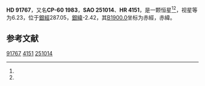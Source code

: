 {{Starbox begin
| name = HD 91767
}}
{{Starbox observe
| epoch = [[J2000.0|J2000.0]]
| constell = {{星座名待查}}<ref name=SIMBAD>{{cite web
 | url=http://simbad.u-strasbg.fr/simbad/sim-id?Ident=HR+4151
 | title =Pulsating variable Star
 | publisher=Centre de Données astronomiques de Strasbourg
 | work=SIMBAD
 | accessdate=2012-07-13}}</ref><ref name=DATA>{{cite web
 | url=http://vizier.u-strasbg.fr/viz-bin/VizieR-5?-out.add=.&-source=5050&-corr=PK=HR&-out.max=9999&HR=4151
 | title=VizieR Detailed Page
 | accessdate=2012-07-13
 | archive-date=2016-03-05
 | archive-url=https://web.archive.org/web/20160305215022/http://vizier.u-strasbg.fr/viz-bin/VizieR-5?-out.add=.&-source=5050&-corr=PK=HR&-out.max=9999&HR=4151
 | dead-url=no
 }}</ref>
| 星官 = 
| ra = {{RA|10|34|12.9}}<ref name=SIMBAD /><ref name=DATA />
| dec = {{DEC|-60|59|16}}<ref name=SIMBAD /><ref name=DATA />
| appmag_v = 6.23<ref name=SIMBAD /><ref name=DATA />
}}
{{Starbox character
| class = K2-3III<ref name=SIMBAD /><ref name=DATA />
| b-v = 1.4<ref name=SIMBAD /><ref name=DATA />
| u-b = 1.55<ref name=SIMBAD /><ref name=DATA />
| r-i = <ref name=SIMBAD /><ref name=DATA />
| variable = 
}}
{{Starbox astrometry
| radial_v = 1.55
| prop_mo_ra = -1
| parallax = 
| p_error = 
}}
{{Starbox catalog
| names =CP-60 1983，[[SAO星表|SAO]] 251014，[[HD星表|HD]] 91767，[[HR星表|HR]] 4151}}
{{Starbox reference |Simbad=HR+4151}}
{{Starbox end}}

'''HD 91767'''，又名'''CP-60 1983'''，'''SAO 251014'''、'''HR 4151'''，是一颗恒星<ref name=SIMBAD /><ref name=DATA />，视星等为6.23，位于[[銀道座標系|銀經]]287.05，[[銀道座標系|銀緯]]-2.42，其[[B1900.0|B1900.0]]坐标为赤經{{RA|10|30|34.4}}，赤緯{{DEC|-60|-2.42|15}}。

== 参考文献 ==
{{reflist}}

{{star-stub}}

[[Category:HD和HDE天體|91767]]
[[Category:HR天體|4151]]
[[Category:SAO天體|251014]]